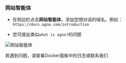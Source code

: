 ### 网站智能体

- 在侧边栏点击**网站智能体**，添加您想对话的域名。例如：`https://docs.agno.com/introduction`

- 您可提出类似`what is agno?`的问题

![网站智能体](/images/ai-app-website-assistant-local.png)

<Tip>
  若遇到问题，请查看Docker面板中的日志或联系我们
</Tip>